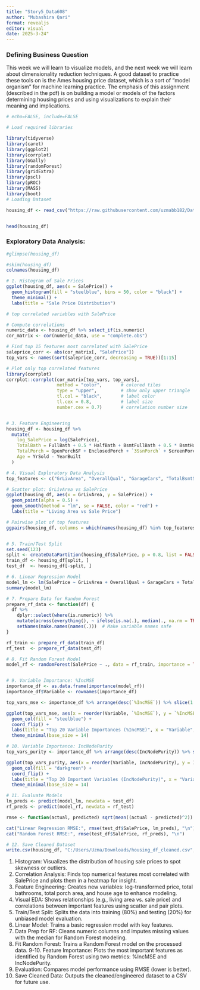```yaml
---
title: "Story5_Data608"
author: "Mubashira Qari"
format: revealjs
editor: visual
date: 2025-3-24"
---
```


### Defining Business Question

This week we will learn to visualize models, and the next week we will learn about dimensionality reduction techniques. A good dataset to practice these tools on is the Ames housing price dataset, which is a sort of "model organism" for machine learning practice. The emphasis of this assignment (described in the pdf) is on building a model or models of the factors determining housing prices and using visualizations to explain their meaning and implications.

```r
# echo=FALSE, include=FALSE

# Load required libraries

library(tidyverse)
library(caret)
library(ggplot2)
library(corrplot)
library(GGally)
library(randomForest)
library(gridExtra)
library(pscl)
library(pROC)
library(MASS)
library(boot)
# Loading Dataset

housing_df <- read_csv("https://raw.githubusercontent.com/uzmabb182/Data_608/refs/heads/main/Week_10/train.csv")


head(housing_df)

```

### Exploratory Data Analysis:

```r

#glimpse(housing_df)

#skim(housing_df)
colnames(housing_df)
```

```r
# 1. Histogram of Sale Prices
ggplot(housing_df, aes(x = SalePrice)) +
  geom_histogram(fill = "steelblue", bins = 50, color = "black") +
  theme_minimal() +
  labs(title = "Sale Price Distribution")
```






```r
# top correlated variables with SalePrice

# Compute correlations
numeric_data <- housing_df %>% select_if(is.numeric)
cor_matrix <- cor(numeric_data, use = "complete.obs")

# Find top 15 features most correlated with SalePrice
saleprice_corr <- abs(cor_matrix[, "SalePrice"])
top_vars <- names(sort(saleprice_corr, decreasing = TRUE))[1:15]

# Plot only top correlated features
library(corrplot)
corrplot::corrplot(cor_matrix[top_vars, top_vars],
                   method = "color",       # colored tiles
                   type = "upper",         # show only upper triangle
                   tl.col = "black",       # label color
                   tl.cex = 0.8,           # label size
                   number.cex = 0.7)       # correlation number size



```


```r
# 3. Feature Engineering
housing_df <- housing_df %>%
  mutate(
    log_SalePrice = log(SalePrice),
    TotalBath = FullBath + 0.5 * HalfBath + BsmtFullBath + 0.5 * BsmtHalfBath,
    TotalPorch = OpenPorchSF + EnclosedPorch + `3SsnPorch` + ScreenPorch,
    Age = YrSold - YearBuilt
  )

```


```r
# 4. Visual Exploratory Data Analysis
top_features <- c("GrLivArea", "OverallQual", "GarageCars", "TotalBsmtSF", "YearBuilt")

# Scatter plot: GrLivArea vs SalePrice
ggplot(housing_df, aes(x = GrLivArea, y = SalePrice)) +
  geom_point(alpha = 0.5) +
  geom_smooth(method = "lm", se = FALSE, color = "red") +
  labs(title = "Living Area vs Sale Price")

# Pairwise plot of top features
ggpairs(housing_df, columns = which(names(housing_df) %in% top_features))



```

```r
# 5. Train/Test Split
set.seed(123)
split <- createDataPartition(housing_df$SalePrice, p = 0.8, list = FALSE)
train_df <- housing_df[split, ]
test_df  <- housing_df[-split, ]

```



```r
# 6. Linear Regression Model
model_lm <- lm(SalePrice ~ GrLivArea + OverallQual + GarageCars + TotalBsmtSF + YearBuilt, data = train_df)
summary(model_lm)

```
```r
# 7. Prepare Data for Random Forest
prepare_rf_data <- function(df) {
  df %>%
    dplyr::select(where(is.numeric)) %>%
    mutate(across(everything(), ~ ifelse(is.na(.), median(., na.rm = TRUE), .))) %>%
    setNames(make.names(names(.)))  # Make variable names safe
}

rf_train <- prepare_rf_data(train_df)
rf_test  <- prepare_rf_data(test_df)

```



```r
# 8. Fit Random Forest Model
model_rf <- randomForest(SalePrice ~ ., data = rf_train, importance = TRUE)


# 9. Variable Importance: %IncMSE
importance_df <- as.data.frame(importance(model_rf))
importance_df$Variable <- rownames(importance_df)

top_vars_mse <- importance_df %>% arrange(desc(`%IncMSE`)) %>% slice(1:20)

ggplot(top_vars_mse, aes(x = reorder(Variable, `%IncMSE`), y = `%IncMSE`)) +
  geom_col(fill = "steelblue") +
  coord_flip() +
  labs(title = "Top 20 Variable Importances (%IncMSE)", x = "Variable", y = "% Increase in MSE") +
  theme_minimal(base_size = 14)

```
```r
# 10. Variable Importance: IncNodePurity
top_vars_purity <- importance_df %>% arrange(desc(IncNodePurity)) %>% slice(1:20)

ggplot(top_vars_purity, aes(x = reorder(Variable, IncNodePurity), y = IncNodePurity)) +
  geom_col(fill = "darkgreen") +
  coord_flip() +
  labs(title = "Top 20 Important Variables (IncNodePurity)", x = "Variable", y = "Node Purity") +
  theme_minimal(base_size = 14)

```
```r
# 11. Evaluate Models
lm_preds <- predict(model_lm, newdata = test_df)
rf_preds <- predict(model_rf, newdata = rf_test)

rmse <- function(actual, predicted) sqrt(mean((actual - predicted)^2))

cat("Linear Regression RMSE:", rmse(test_df$SalePrice, lm_preds), "\n")
cat("Random Forest RMSE:", rmse(test_df$SalePrice, rf_preds), "\n")

# 12. Save Cleaned Dataset
write.csv(housing_df, "C:/Users/Uzma/Downloads/housing_df_cleaned.csv", row.names = FALSE)
```

1. Histogram:	Visualizes the distribution of housing sale prices to spot skewness or outliers.
2. Correlation Analysis:	Finds top numerical features most correlated with SalePrice and plots them in a heatmap for insight.
3. Feature Engineering:	Creates new variables: log-transformed price, total bathrooms, total porch area, and house age to enhance modeling.
4. Visual EDA:	Shows relationships (e.g., living area vs. sale price) and correlations between important features using scatter and pair plots.
5. Train/Test Split:	Splits the data into training (80%) and testing (20%) for unbiased model evaluation.
6. Linear Model:	Trains a basic regression model with key features.
7. Data Prep for RF:	Cleans numeric columns and imputes missing values with the median for Random Forest modeling.
8. Fit Random Forest:	Trains a Random Forest model on the processed data.
9-10. Feature Importance:	Plots the most important features as identified by Random Forest using two metrics: %IncMSE and IncNodePurity.
11. Evaluation:	Compares model performance using RMSE (lower is better).
12. Save Cleaned Data:	Outputs the cleaned/engineered dataset to a CSV for future use.
